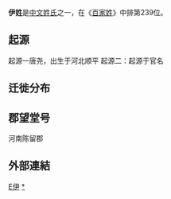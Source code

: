 {{姓氏
|姓氏=伊
|拼音=Yī
|南京官話=i<sup>1</sup>
|中国大陆=Yi
|台湾=I<br>Yi
|香港=Yi, Yee
|澳门=I
|新加坡=
|马来西亚=
|越南=Y
|韩国=
|反切=
|同音字=
|堂号=
|郡望=[[陈留郡|陈留郡]]
}}

'''伊姓'''是[[中文姓氏|中文姓氏]]之一，在《[[百家姓|百家姓]]》中排第239位。

==起源==
起源一唐尧，出生于河北顺平
起源二：起源于官名

==迁徙分布==
==郡望堂号==
河南陈留郡

==外部連結==
{{Wikisource further reading}}

{{姓氏小作品}}

[[Category:漢姓|E伊]]
[[Category:伊姓|*]]